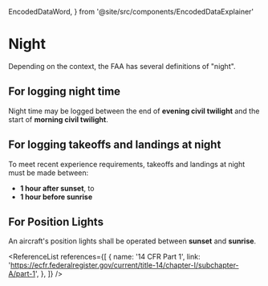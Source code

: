   EncodedDataWord,
} from '@site/src/components/EncodedDataExplainer'

# Night

Depending on the context, the FAA has several definitions of "night".

## For logging night time

Night time may be logged between the end of **evening civil twilight** and the
start of **morning civil twilight**.

<Reg showTitle part="1" />

## For logging takeoffs and landings at night

To meet recent experience requirements, takeoffs and landings at night must be
made between:

- **1 hour after sunset**, to
- **1 hour before sunrise**

<Reg part="61.57(b)" />

## For Position Lights

An aircraft's position lights shall be operated between **sunset** and
**sunrise**.

<Reg part="91.209" />

<ReferenceList
  references={[
    {
      name: '14 CFR Part 1',
      link: 'https://ecfr.federalregister.gov/current/title-14/chapter-I/subchapter-A/part-1',
    },
  ]}
/>
